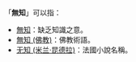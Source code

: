 「'''無知'''」可以指：

*[[無知|無知]]：缺乏知識之意。
*[[無知_(佛教)|無知 (佛教)]]：佛教術語。
*[[无知_(米兰·昆德拉)|无知 (米兰·昆德拉)]]：法國小說名稱。

{{disambig|W無|Cat=二字消歧义}}